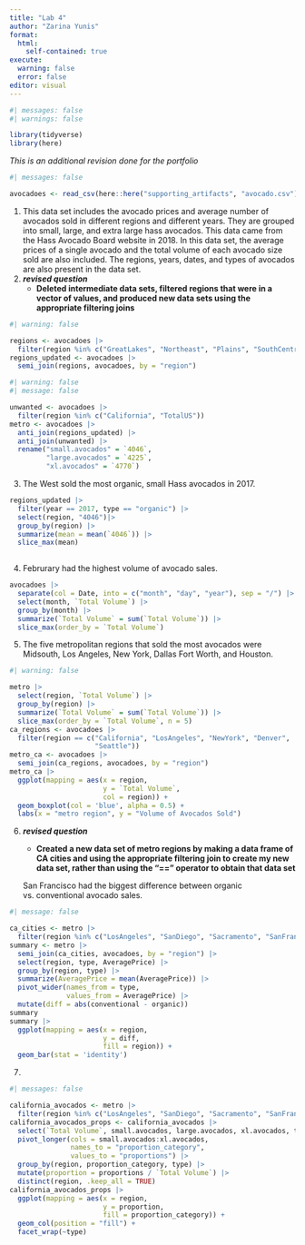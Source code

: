 ```yaml
---
title: "Lab 4"
author: "Zarina Yunis"
format: 
  html:
    self-contained: true
execute: 
  warning: false
  error: false
editor: visual
---
```


```r
#| messages: false
#| warnings: false

library(tidyverse)
library(here)
```

*This is an additional revision done for the portfolio*

```r
#| messages: false

avocadoes <- read_csv(here::here("supporting_artifacts", "avocado.csv"))
```

1.  This data set includes the avocado prices and average number of avocados sold in different regions and different years. They are grouped into small, large, and extra large hass avocados. This data came from the Hass Avocado Board website in 2018. In this data set, the average prices of a single avocado and the total volume of each avocado size sold are also included. The regions, years, dates, and types of avocados are also present in the data set.
2.  ***revised question***
    -   **Deleted intermediate data sets, filtered regions that were in a vector of values, and produced new data sets using the appropriate filtering joins**

```r
#| warning: false

regions <- avocadoes |>
  filter(region %in% c("GreatLakes", "Northeast", "Plains", "SouthCentral", "Southeast", "West"))
regions_updated <- avocadoes |> 
  semi_join(regions, avocadoes, by = "region")
```

```r
#| warning: false
#| message: false

unwanted <- avocadoes |> 
  filter(region %in% c("California", "TotalUS"))
metro <- avocadoes |> 
  anti_join(regions_updated) |> 
  anti_join(unwanted) |> 
  rename("small.avocados" = `4046`,
         "large.avocados" = `4225`,
         "xl.avocados" = `4770`)
```

3.  The West sold the most organic, small Hass avocados in 2017.

```r
regions_updated |>
  filter(year == 2017, type == "organic") |>
  select(region, "4046")|> 
  group_by(region) |> 
  summarize(mean = mean(`4046`)) |> 
  slice_max(mean)
  
```

4.  Februrary had the highest volume of avocado sales.

```r
avocadoes |> 
  separate(col = Date, into = c("month", "day", "year"), sep = "/") |>
  select(month, `Total Volume`) |> 
  group_by(month) |> 
  summarize(`Total Volume` = sum(`Total Volume`)) |> 
  slice_max(order_by = `Total Volume`)
```

5.  The five metropolitan regions that sold the most avocados were Midsouth, Los Angeles, New York, Dallas Fort Worth, and Houston.

```r
#| warning: false

metro |> 
  select(region, `Total Volume`) |> 
  group_by(region) |> 
  summarize(`Total Volume` = sum(`Total Volume`)) |> 
  slice_max(order_by = `Total Volume`, n = 5)
ca_regions <- avocadoes |>
  filter(region == c("California", "LosAngeles", "NewYork", "Denver", 
                     "Seattle"))
metro_ca <- avocadoes |> 
  semi_join(ca_regions, avocadoes, by = "region")
metro_ca |> 
  ggplot(mapping = aes(x = region,
                       y = `Total Volume`,
                       col = region)) + 
  geom_boxplot(col = 'blue', alpha = 0.5) + 
  labs(x = "metro region", y = "Volume of Avocados Sold")
```

6.  ***revised question***

    -   **Created a new data set of metro regions by making a data frame of CA cities and using the appropriate filtering join to create my new data set, rather than using the "==" operator to obtain that data set**

    San Francisco had the biggest difference between organic vs. conventional avocado sales.

```r
#| message: false

ca_cities <- metro |> 
  filter(region %in% c("LosAngeles", "SanDiego", "Sacramento", "SanFrancisco"))
summary <- metro |> 
  semi_join(ca_cities, avocadoes, by = "region") |> 
  select(region, type, AveragePrice) |> 
  group_by(region, type) |> 
  summarize(AveragePrice = mean(AveragePrice)) |> 
  pivot_wider(names_from = type,
              values_from = AveragePrice) |> 
  mutate(diff = abs(conventional - organic))
summary
summary |> 
  ggplot(mapping = aes(x = region, 
                       y = diff,
                       fill = region)) +
  geom_bar(stat = 'identity')
```

7.  

```r
#| messages: false

california_avocados <- metro |> 
  filter(region %in% c("LosAngeles", "SanDiego", "Sacramento", "SanFrancisco"))
california_avocados_props <- california_avocados |> 
  select(`Total Volume`, small.avocados, large.avocados, xl.avocados, type, region) |>
  pivot_longer(cols = small.avocados:xl.avocados,
               names_to = "proportion_category",
               values_to = "proportions") |> 
  group_by(region, proportion_category, type) |> 
  mutate(proportion = proportions / `Total Volume`) |> 
  distinct(region, .keep_all = TRUE)
california_avocados_props |> 
  ggplot(mapping = aes(x = region, 
                       y = proportion, 
                       fill = proportion_category)) +
  geom_col(position = "fill") +
  facet_wrap(~type)
```
